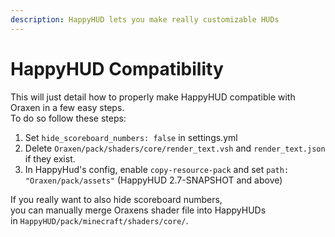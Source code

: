 ```yaml
---
description: HappyHUD lets you make really customizable HUDs
---
```


# HappyHUD Compatibility

This will just detail how to properly make HappyHUD compatible with Oraxen in a few easy steps.\
To do so follow these steps:

1. Set `hide_scoreboard_numbers: false` in settings.yml
2. Delete `Oraxen/pack/shaders/core/render_text.vsh` and `render_text.json` if they exist.
3. In HappyHud's config, enable `copy-resource-pack` and set `path: "Oraxen/pack/assets"` (HappyHUD 2.7-SNAPSHOT and
   above)


If you really want to also hide scoreboard numbers,\
you can manually merge Oraxens shader file into HappyHUDs\
in `HappyHUD/pack/minecraft/shaders/core/`.

